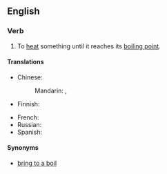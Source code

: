 ==English==

===Verb===
{{en-verb|brings to the boil|bringing to the boil|brought to the boil}}

# {{idiom}} To [[heat]] something until it reaches its [[boiling point]].

====Translations====
{{trans-top|heat something until it reaches boiling point}}
* Chinese:
*: Mandarin: {{t|zh|沸騰|sc=Hani}}, {{t|zh|沸腾|tr=fèiténg|sc=Hani}}
* Finnish: {{t|fi|kiehauttaa}}
{{trans-mid}}
* French: {{t-|fr|porter à ébullition}}
* Russian: {{t|ru|довести до кипения|tr=dovestí do kipénija|sc=Cyrl}}
* Spanish: {{t|es|poner a hervir}}
{{trans-bottom}}

====Synonyms====
*[[bring to a boil]]